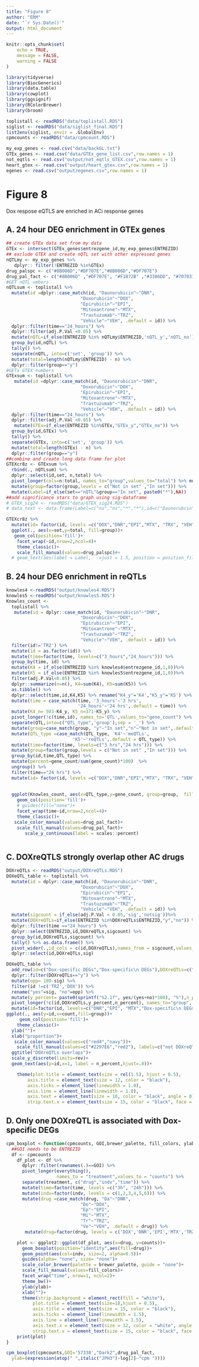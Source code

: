 ```yaml
---
title: "Figure 8"
author: "ERM"
date: "`r Sys.Date()`"
output: html_document
---
```


```r
knitr::opts_chunk$set(
	echo = TRUE,
	message = FALSE,
	warning = FALSE
)
```

```r
library(tidyverse)
library(BiocGenerics)
library(data.table)
library(cowplot)
library(ggsignif)
library(RColorBrewer)
library(broom)

```

```r
toplistall <- readRDS("data/toplistall.RDS")
siglist <- readRDS("data/siglist_final.RDS")
list2env(siglist, envir = .GlobalEnv)
cpmcounts <- readRDS("data/cpmcount.RDS")

my_exp_genes <- read.csv("data/backGL.txt")
GTEx_genes <- read.csv("data/GTEx_gene_list.csv",row.names = 1)
not_eqtls <- read.csv("output/not_eqtls_GTEX.csv",row.names = 1)
heart_gtex <- read.csv("output/heart_gtex.csv",row.names = 1)
egenes <- read.csv("output/egenes.csv",row.names = 1)

```


# Figure 8

Dox respose eQTLS are enriched in ACi response genes

## A. 24 hour DEG enrichment in GTEx genes
```r
## create GTEx data set from my data
GTEx <- intersect(GTEx_genes$entrezgene_id,my_exp_genes$ENTREZID)
## exclude GTEX and create nQTL set with other expressed genes
nQTLmy <- my_exp_genes %>%
   dplyr:: filter(!ENTREZID %in%GTEx)
drug_palspc <- c("#8B006D","#DF707E","#8B006D","#DF707E")
drug_pal_fact <- c("#8B006D" ,"#DF707E", "#F1B72B" ,"#3386DD", "#707031","#41B333")
#GET nQTL umbers
nQTLsum <- toplistall %>%
  mutate(id =dplyr::case_match(id, "Daunorubicin"~"DNR",
                            "Doxorubicin"~"DOX",
                            "Epirubicin"~"EPI",
                            "Mitoxantrone"~"MTX",
                            "Trastuzumab"~"TRZ",
                            "Vehicle"~"VEH", .default = id)) %>% 
  dplyr::filter(time=="24_hours") %>%
  dplyr::filter(adj.P.Val <0.05) %>%
  mutate(nQTL=if_else(ENTREZID %in% nQTLmy$ENTREZID,'nQTL_y','nQTL_no')) %>% 
  group_by(id,nQTL) %>% 
  tally() %>% 
  separate(nQTL, into=c('set', 'group')) %>% 
  mutate(total=length(nQTLmy$ENTREZID) - n) %>% 
  dplyr::filter(group=="y")
#GETx GTEX numbers
GTExsum <- toplistall %>%
   mutate(id =dplyr::case_match(id, "Daunorubicin"~"DNR",
                            "Doxorubicin"~"DOX",
                            "Epirubicin"~"EPI",
                            "Mitoxantrone"~"MTX",
                            "Trastuzumab"~"TRZ",
                            "Vehicle"~"VEH", .default = id)) %>% 
  dplyr::filter(time=="24_hours") %>%
  dplyr::filter(adj.P.Val <0.05) %>%
   mutate(GTEx=if_else(ENTREZID %in%GTEx,"GTEx_y","GTEx_no")) %>% 
  group_by(id,GTEx) %>% 
  tally() %>% 
  separate(GTEx, into=c('set', 'group')) %>% 
  mutate(total=length(GTEx) - n) %>% 
  dplyr::filter(group=="y")
##combine and create long data frame for plot
GTEXcr8z <- GTExsum %>% 
  rbind(., nQTLsum) %>% 
  dplyr::select(id,set, n,total) %>% 
  pivot_longer(cols=n:total, names_to="group",values_to="total") %>% mutate(group=case_match(group, "n"~"In set","total"~"Not in set",.default = group))  %>%
  mutate(group=factor(group,levels = c("Not in set" ,"In set"))) %>% 
  mutate(Label=if_else(set=="nQTL"&group=="In set", paste0("*"),NA)) 
##add significance stars to graph using sig-dataframe
# GTEX_sig24 <- readRDS("data/GTEX_sig24.RDS")
# data_text <- data.frame(Label=c("ns","ns","*","*"),id=c("Daunorubcin","DOX","EPI","MTX"))

GTEXcr8z %>% 
  mutate(id= factor(id, levels =c("DOX","DNR","EPI","MTX", "TRX", "VEH"))) %>% 
  ggplot(., aes(x=set,y=total, fill=group))+
   geom_col(position='fill')+
    facet_wrap(~id,nrow=2,ncol=4)+
    theme_classic()+
    scale_fill_manual(values=drug_palspc)#+
  # geom_text(aes(label = Label,   vjust = 1.5, position = position_fill))

```

## B. 24 hour DEG enrichment in reQTLs
```r

knowles4 <-readRDS("output/knowles4.RDS")
knowles5 <-readRDS("output/knowles5.RDS")
Knowles_count <- 
  toplistall %>%
   mutate(id = dplyr::case_match(id, "Daunorubicin"~"DNR",
                            "Doxorubicin"~"DOX",
                            "Epirubicin"~"EPI",
                            "Mitoxantrone"~"MTX",
                            "Trastuzumab"~"TRZ",
                            "Vehicle"~"VEH", .default = id)) %>%
  filter(id!='TRZ') %>% 
  mutate(id = as.factor(id)) %>%
  mutate(time=factor(time, levels=c("3_hours","24_hours"))) %>%
  group_by(time, id) %>%
  mutate(K4 = if_else(ENTREZID %in% knowles4$entrezgene_id,1,0))%>%
  mutate(K5 = if_else(ENTREZID %in% knowles5$entrezgene_id,1,0))%>%
  filter(adj.P.Val<0.05) %>%
  dplyr::summarize(n=n(), K4=sum(K4), K5=sum(K5)) %>% 
  as.tibble() %>% 
  dplyr::select(time,id,K4,K5) %>% rename("K4_y"='K4',"K5_y"='K5') %>% 
  mutate(time = case_match(time, '3_hours'~'3 hrs',
                           '24_hours'~'24 hrs',.default = time)) %>% 
  mutate(K4_n= 503-K4_y, K5_n=371-K5_y) %>% 
  pivot_longer(!c(time,id), names_to='QTL',values_to="gene_count") %>%
  separate(QTL,into=c("QTL_type",'group'),sep = '_') %>% 
  mutate(group=case_match(group, "y"~"In set","n"~"Not in set",.default = group))  %>%
  mutate(QTL_type =case_match(QTL_type, 'K4'~'meQTLs',
                         'K5'~'reQTLs',.default = QTL_type)) %>% 
  mutate(time=factor(time, levels=c("3 hrs","24 hrs"))) %>% 
  mutate(group=factor(group,levels = c("Not in set" ,"In set"))) %>% 
  group_by(id,time,QTL_type) %>% 
  mutate(percent=gene_count/sum(gene_count)*100)  %>% 
  ungroup() %>% 
  filter(time=="24 hrs") %>% 
  mutate(id= factor(id, levels =c("DOX","DNR","EPI","MTX", "TRX", "VEH")))
  
  
  ggplot(Knowles_count, aes(x=QTL_type,y=gene_count, group=group,  fill=group))+
    geom_col(position='fill')+
    # guides(fill="none")+
    facet_wrap(time~id,nrow=2,ncol=4)+
    theme_classic()+
   scale_color_manual(values=drug_pal_fact)+
    scale_fill_manual(values=drug_pal_fact)+
       scale_y_continuous(label = scales::percent)



```


## C. DOXreQTLS strongly overlap other AC drugs
```r
DOXreQTLs <- readRDS("output/DOXreQTLs.RDS")
DOXeQTL_table <- toplistall %>% 
  mutate(id = dplyr::case_match(id, "Daunorubicin"~"DNR",
                            "Doxorubicin"~"DOX",
                            "Epirubicin"~"EPI",
                            "Mitoxantrone"~"MTX",
                            "Trastuzumab"~"TRZ",
                            "Vehicle"~"VEH", .default = id)) %>%
  mutate(sigcount = if_else(adj.P.Val < 0.05,'sig','notsig'))%>%
  mutate(DOXreQTLs=if_else(ENTREZID %in%DOXreQTLs$ENTREZID,"y","no")) %>% 
  dplyr::filter(time =="24_hours") %>% 
  dplyr::select(ENTREZID,id,DOXreQTLs,sigcount) %>%
  group_by(id,DOXreQTLs,sigcount) %>% 
  tally() %>% as.data.frame() %>% 
  pivot_wider(.,id_cols = c(id,DOXreQTLs),names_from = sigcount,values_from = n) %>% 
  dplyr::select(id,DOXreQTLs,sig) 

DOXeQTL_table %>%
  add_row(id=c("Dox-specific DEGs","Dox-specific\n DEGs"),DOXreQTLs=c("no","y"), sig = c(62,1)) %>% 
  dplyr::filter(DOXreQTLs=="y") %>% 
  mutate(opp= 180-sig) %>% 
  filter(id !=c('TRZ','DOX')) %>% 
  rename("yes"=sig, "no"=opp) %>% 
  mutate(y_percent= paste0(sprintf("%2.1f", yes/(yes+no)*100), "%"),n_percent = paste0(sprintf("%2.1f", no/(yes+no)*100),"%")) %>% 
  pivot_longer(!c(id,DOXreQTLs,y_percent,n_percent), names_to="group", values_to = "count") %>% 
  mutate(id=factor(id, levels=c("DNR","EPI", "MTX","Dox-specific\n DEGs"))) %>% 
ggplot(., aes(y=id,x=count,fill=group))+
     geom_col(position='fill')+
    theme_classic()+
  ylab("")+
  xlab("proportion")+
   scale_color_manual(values=c("red4","navy"))+
    scale_fill_manual(values=c("#2297E6","red2"), labels=c("not DOXreQTL","DOXreQTL"))+
  ggtitle("DOXreQTLs overlaps")+
  scale_y_discrete(limits=rev)+
  geom_text(aes(y=id,x=1, label = n_percent,hjust=.8))+

    theme(plot.title = element_text(size = rel(1.5), hjust = 0.5),
        axis.title = element_text(size = 12, color = "black"),
        axis.ticks = element_line(linewidth = 1.0),
        axis.line = element_line(linewidth = 1.0),
        axis.text = element_text(size = 10, color = "black", angle = 0),
        strip.text.x = element_text(size = 15, color = "black", face = "bold"))


```


## D. Only one DOXreQTL is associated with Dox-specific DEGs 

```r
cpm_boxplot <-function(cpmcounts, GOI,brewer_palette, fill_colors, ylab) {
  ##GOI needs to be ENTREZID
  df <- cpmcounts
    df_plot <- df %>% 
      dplyr::filter(rownames(.)==GOI) %>%
      pivot_longer(everything(),
                   names_to = "treatment",values_to = "counts") %>%
      separate(treatment, c("drug","indv","time")) %>%
      mutate(time=factor(time, levels =c("3h", "24h"))) %>%
      mutate(indv=factor(indv, levels = c(1,2,3,4,5,6))) %>%
      mutate(drug =case_match(drug, "Da"~"DNR",
                            "Do"~"DOX",
                            "Ep"~"EPI",
                            "Mi"~"MTX",
                            "Tr"~"TRZ",
                            "Ve"~"VEH", .default = drug)) %>% 
       mutate(drug=factor(drug, levels = c('DOX','DNR','EPI','MTX','TRZ','VEH')))

    plot <- ggplot2::ggplot(df_plot, aes(x=drug, y=counts))+
      geom_boxplot(position="identity",aes(fill=drug))+
      geom_point(aes(col=indv, size=2, alpha=0.5))+
      guides(alpha= "none", size= "none")+
      scale_color_brewer(palette = brewer_palette, guide = "none")+
      scale_fill_manual(values=fill_colors)+
      facet_wrap("time", nrow=1, ncol=2)+
      theme_bw()+
      ylab(ylab)+
      xlab("")+
      theme(strip.background = element_rect(fill = "white"),
          plot.title = element_text(size=18,hjust = 0.5),
          axis.title = element_text(size = 15, color = "black"),
          axis.ticks = element_line(linewidth = 1.5),
          axis.line = element_line(linewidth = 1.5),
          axis.text.x = element_text(size = 12, color = "white", angle = 0),
          strip.text.x = element_text(size = 15, color = "black", face = "bold"))
    print(plot)
}

cpm_boxplot(cpmcounts,GOI='57338',"Dark2",drug_pal_fact,
  ylab=(expression(atop(" ",italic("JPH3")~log[2]~"cpm "))))


```

